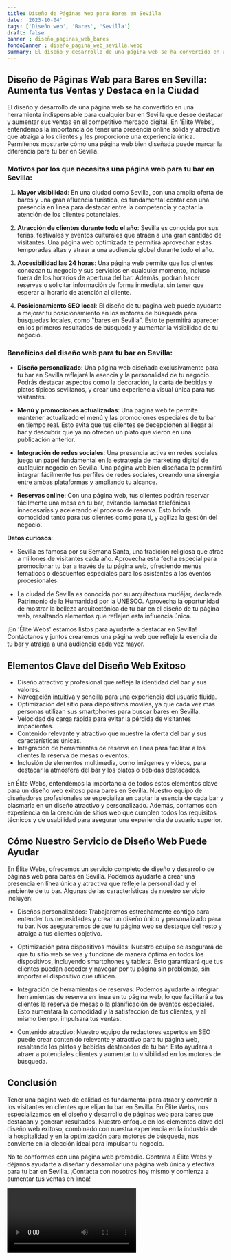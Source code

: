 ```yaml
---
title: Diseño de Páginas Web para Bares en Sevilla
date: '2023-10-04'
tags: ['Diseño web', 'Bares', 'Sevilla']
draft: false
banner : diseño_paginas_web_bares
fondoBanner : diseño_pagina_web_sevilla.webp
summary: El diseño y desarrollo de una página web se ha convertido en una herramienta indispensable para cualquier bar en Sevilla que desee destacar y aumentar sus ventas en el competitivo mercado digital. En 'Élite Webs', entendemos la importancia de tener una presencia online sólida y atractiva que atraiga a los clientes y les proporcione una experiencia única. Permítenos mostrarte cómo una página web bien diseñada puede marcar la diferencia para tu bar en Sevilla.
---
```


## Diseño de Páginas Web para Bares en Sevilla: Aumenta tus Ventas y Destaca en la Ciudad

El diseño y desarrollo de una página web se ha convertido en una herramienta indispensable para cualquier bar en Sevilla que desee destacar y aumentar sus ventas en el competitivo mercado digital. En 'Élite Webs', entendemos la importancia de tener una presencia online sólida y atractiva que atraiga a los clientes y les proporcione una experiencia única. Permítenos mostrarte cómo una página web bien diseñada puede marcar la diferencia para tu bar en Sevilla.

### Motivos por los que necesitas una página web para tu bar en Sevilla:

1. **Mayor visibilidad**: En una ciudad como Sevilla, con una amplia oferta de bares y una gran afluencia turística, es fundamental contar con una presencia en línea para destacar entre la competencia y captar la atención de los clientes potenciales.

2. **Atracción de clientes durante todo el año**: Sevilla es conocida por sus ferias, festivales y eventos culturales que atraen a una gran cantidad de visitantes. Una página web optimizada te permitirá aprovechar estas temporadas altas y atraer a una audiencia global durante todo el año.

3. **Accesibilidad las 24 horas**: Una página web permite que los clientes conozcan tu negocio y sus servicios en cualquier momento, incluso fuera de los horarios de apertura del bar. Además, podrán hacer reservas o solicitar información de forma inmediata, sin tener que esperar al horario de atención al cliente.

4. **Posicionamiento SEO local**: El diseño de tu página web puede ayudarte a mejorar tu posicionamiento en los motores de búsqueda para búsquedas locales, como "bares en Sevilla". Esto te permitirá aparecer en los primeros resultados de búsqueda y aumentar la visibilidad de tu negocio.

### Beneficios del diseño web para tu bar en Sevilla:

- **Diseño personalizado**: Una página web diseñada exclusivamente para tu bar en Sevilla reflejará la esencia y la personalidad de tu negocio. Podrás destacar aspectos como la decoración, la carta de bebidas y platos típicos sevillanos, y crear una experiencia visual única para tus visitantes.

- **Menú y promociones actualizadas**: Una página web te permite mantener actualizado el menú y las promociones especiales de tu bar en tiempo real. Esto evita que tus clientes se decepcionen al llegar al bar y descubrir que ya no ofrecen un plato que vieron en una publicación anterior.

- **Integración de redes sociales**: Una presencia activa en redes sociales juega un papel fundamental en la estrategia de marketing digital de cualquier negocio en Sevilla. Una página web bien diseñada te permitirá integrar fácilmente tus perfiles de redes sociales, creando una sinergia entre ambas plataformas y ampliando tu alcance.

- **Reservas online**: Con una página web, tus clientes podrán reservar fácilmente una mesa en tu bar, evitando llamadas telefónicas innecesarias y acelerando el proceso de reserva. Esto brinda comodidad tanto para tus clientes como para ti, y agiliza la gestión del negocio.

**Datos curiosos**:
- Sevilla es famosa por su Semana Santa, una tradición religiosa que atrae a millones de visitantes cada año. Aprovecha esta fecha especial para promocionar tu bar a través de tu página web, ofreciendo menús temáticos o descuentos especiales para los asistentes a los eventos procesionales.

- La ciudad de Sevilla es conocida por su arquitectura mudéjar, declarada Patrimonio de la Humanidad por la UNESCO. Aprovecha la oportunidad de mostrar la belleza arquitectónica de tu bar en el diseño de tu página web, resaltando elementos que reflejen esta influencia única.

¡En 'Élite Webs' estamos listos para ayudarte a destacar en Sevilla! Contáctanos y juntos crearemos una página web que refleje la esencia de tu bar y atraiga a una audiencia cada vez mayor.

<GifSeo />

<Cta />

## Elementos Clave del Diseño Web Exitoso

- Diseño atractivo y profesional que refleje la identidad del bar y sus valores.
- Navegación intuitiva y sencilla para una experiencia del usuario fluida.
- Optimización del sitio para dispositivos móviles, ya que cada vez más personas utilizan sus smartphones para buscar bares en Sevilla.
- Velocidad de carga rápida para evitar la pérdida de visitantes impacientes.
- Contenido relevante y atractivo que muestre la oferta del bar y sus características únicas.
- Integración de herramientas de reserva en línea para facilitar a los clientes la reserva de mesas o eventos.
- Inclusión de elementos multimedia, como imágenes y vídeos, para destacar la atmósfera del bar y los platos o bebidas destacados.

En Élite Webs, entendemos la importancia de todos estos elementos clave para un diseño web exitoso para bares en Sevilla. Nuestro equipo de diseñadores profesionales se especializa en captar la esencia de cada bar y plasmarla en un diseño atractivo y personalizado. Además, contamos con experiencia en la creación de sitios web que cumplen todos los requisitos técnicos y de usabilidad para asegurar una experiencia de usuario superior.

## Cómo Nuestro Servicio de Diseño Web Puede Ayudar

En Élite Webs, ofrecemos un servicio completo de diseño y desarrollo de páginas web para bares en Sevilla. Podemos ayudarte a crear una presencia en línea única y atractiva que refleje la personalidad y el ambiente de tu bar. Algunas de las características de nuestro servicio incluyen:

- Diseños personalizados: Trabajaremos estrechamente contigo para entender tus necesidades y crear un diseño único y personalizado para tu bar. Nos aseguraremos de que tu página web se destaque del resto y atraiga a tus clientes objetivo.

- Optimización para dispositivos móviles: Nuestro equipo se asegurará de que tu sitio web se vea y funcione de manera óptima en todos los dispositivos, incluyendo smartphones y tablets. Esto garantizará que tus clientes puedan acceder y navegar por tu página sin problemas, sin importar el dispositivo que utilicen.

- Integración de herramientas de reservas: Podemos ayudarte a integrar herramientas de reserva en línea en tu página web, lo que facilitará a tus clientes la reserva de mesas o la planificación de eventos especiales. Esto aumentará la comodidad y la satisfacción de tus clientes, y al mismo tiempo, impulsará tus ventas.

- Contenido atractivo: Nuestro equipo de redactores expertos en SEO puede crear contenido relevante y atractivo para tu página web, resaltando los platos y bebidas destacados de tu bar. Esto ayudará a atraer a potenciales clientes y aumentar tu visibilidad en los motores de búsqueda.

## Conclusión

Tener una página web de calidad es fundamental para atraer y convertir a los visitantes en clientes que elijan tu bar en Sevilla. En Élite Webs, nos especializamos en el diseño y desarrollo de páginas web para bares que destacan y generan resultados. Nuestro enfoque en los elementos clave del diseño web exitoso, combinado con nuestra experiencia en la industria de la hospitalidad y en la optimización para motores de búsqueda, nos convierte en la elección ideal para impulsar tu negocio.

No te conformes con una página web promedio. Contrata a Élite Webs y déjanos ayudarte a diseñar y desarrollar una página web única y efectiva para tu bar en Sevilla. ¡Contacta con nosotros hoy mismo y comienza a aumentar tus ventas en línea!

<Video />

<CtaBot job='Bares' city='Sevilla'/>

<Gmaps query='Sevilla+españa+maps' />